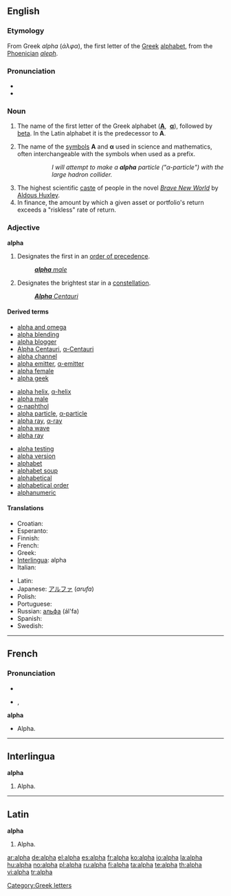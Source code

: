 {{letter_disp2||[[image:Greek_uc_alpha.svg|42px]][[image:Greek_lc_alpha.png|30px]] |beta|άλφα|Α|α}}
{{also|alfa}}
==English==

===Etymology===
From Greek ''alpha'' (''άλφα''), the first letter of the [[Greek]] [[alphabet]], from the [[Phoenician]] ''[[aleph]]''.

===Pronunciation===
* {{IPA|/æɫfə/}}
* {{audio|en-us-alpha.ogg|Audio (US)}}

===Noun===
{{en-noun|s|-}}

# The name of the first letter of the Greek alphabet ('''[[Α]]''', &nbsp;'''[[α]]'''), followed by [[beta]]. In the Latin alphabet it is the predecessor to '''A'''.
# {{context|science}} The name of the [[symbol|symbols]] '''Α''' and '''α''' used in science and mathematics, often interchangeable with the symbols when used as a prefix.
#:: ''I will attempt to make a '''alpha''' particle ("α-particle") with the large hadron collider.''
# The highest scientific [[caste]] of people in the novel ''[[w:Brave New World|Brave New World]]'' by [[w:Aldous Huxley|Aldous Huxley]].
# In finance, the amount by which a given asset or portfolio's return exceeds a "riskless" rate of return.

===Adjective===
'''alpha'''

# Designates the first in an [[order of precedence]].
#: ''[[alpha male|'''alpha''' male]]''
# {{star}} Designates the brightest star in a [[constellation]].
#: ''[[Alpha Centauri|'''Alpha''' Centauri]]''

====Derived terms====
{{top3}}
* [[alpha and omega]]
* [[alpha blending]]
* [[alpha blogger]]
* [[Alpha Centauri]], [[α-Centauri]]
* [[alpha channel]]
* [[alpha emitter]], [[α-emitter]]
* [[alpha female]]
* [[alpha geek]]
{{mid3}}
* [[alpha helix]], [[α-helix]]
* [[alpha male]]
* [[α-naphthol]]
* [[alpha particle]], [[α-particle]]
* [[alpha ray]], [[α-ray]]
* [[alpha wave]]
* [[alpha ray]]
{{mid3}}
* [[alpha testing]]
* [[alpha version]]
* [[alphabet]]
* [[alphabet soup]]
* [[alphabetical]]
* [[alphabetical order]]
* [[alphanumeric]]
{{bottom}}

====Translations====
{{top}}
* Croatian: {{t-|hr|alfa|m|f}}
* Esperanto: {{t-|eo|alfa|xs=Esperanto}}
* Finnish: {{t+|fi|alfa}}
* French: {{t+|fr|alpha|m}}
* Greek: {{t+|el|άλφα|n|sc=Grek}}
* [[Interlingua]]: alpha
* Italian: {{t+|it|alfa|m}}
{{mid}}
* Latin: {{t+|la|alpha}}
* Japanese: [[アルファ]] (''arufa'')
* Polish: {{t+|pl|alfa|f}}
* Portuguese: {{t-|pt|alfa|m}}
* Russian: [[альфа]] (ál'fa) {{f}}
* Spanish: {{t+|es|alfa}}
* Swedish: {{t+|sv|alfa}}
{{bottom}}

----

==French==

===Pronunciation===
* {{audio|Fr-alpha.ogg|audio}}
* {{IPA|/al.fa/|lang=fr}}, {{SAMPA|/al.fa/}}

'''alpha'''

* Alpha.

----

==Interlingua==
'''alpha'''

# Alpha.

----

==Latin==
'''alpha'''

# Alpha.

[[Category:Greek letters]]

[[ar:alpha]]
[[de:alpha]]
[[el:alpha]]
[[es:alpha]]
[[fr:alpha]]
[[ko:alpha]]
[[io:alpha]]
[[la:alpha]]
[[hu:alpha]]
[[no:alpha]]
[[pl:alpha]]
[[ru:alpha]]
[[fi:alpha]]
[[ta:alpha]]
[[te:alpha]]
[[th:alpha]]
[[vi:alpha]]
[[tr:alpha]]